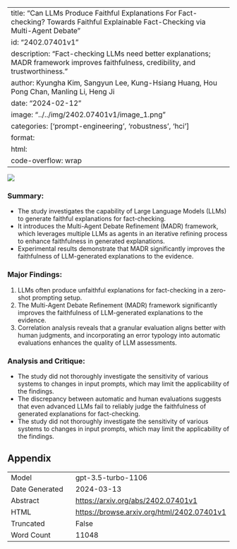 
---
title: "Can LLMs Produce Faithful Explanations For Fact-checking? Towards Faithful Explainable Fact-Checking via Multi-Agent Debate"
id: "2402.07401v1"
description: "Fact-checking LLMs need better explanations; MADR framework improves faithfulness, credibility, and trustworthiness."
author: Kyungha Kim, Sangyun Lee, Kung-Hsiang Huang, Hou Pong Chan, Manling Li, Heng Ji
date: "2024-02-12"
image: "../../img/2402.07401v1/image_1.png"
categories: ['prompt-engineering', 'robustness', 'hci']
format:
  html:
    code-overflow: wrap
---

![](../../img/2402.07401v1/image_1.png)

### **Summary:**
- The study investigates the capability of Large Language Models (LLMs) to generate faithful explanations for fact-checking.
- It introduces the Multi-Agent Debate Refinement (MADR) framework, which leverages multiple LLMs as agents in an iterative refining process to enhance faithfulness in generated explanations.
- Experimental results demonstrate that MADR significantly improves the faithfulness of LLM-generated explanations to the evidence.

### Major Findings:
1. LLMs often produce unfaithful explanations for fact-checking in a zero-shot prompting setup.
2. The Multi-Agent Debate Refinement (MADR) framework significantly improves the faithfulness of LLM-generated explanations to the evidence.
3. Correlation analysis reveals that a granular evaluation aligns better with human judgments, and incorporating an error typology into automatic evaluations enhances the quality of LLM assessments.

### Analysis and Critique:
- The study did not thoroughly investigate the sensitivity of various systems to changes in input prompts, which may limit the applicability of the findings.
- The discrepancy between automatic and human evaluations suggests that even advanced LLMs fail to reliably judge the faithfulness of generated explanations for fact-checking.
- The study did not thoroughly investigate the sensitivity of various systems to changes in input prompts, which may limit the applicability of the findings.

## Appendix

|          |          |
|----------|----------|
| Model     | gpt-3.5-turbo-1106       |
| Date Generated     | 2024-03-13       |
| Abstract | [https://arxiv.org/abs/2402.07401v1](https://arxiv.org/abs/2402.07401v1)        |
| HTML     | [https://browse.arxiv.org/html/2402.07401v1](https://browse.arxiv.org/html/2402.07401v1)       |
| Truncated       | False       |
| Word Count       | 11048       |